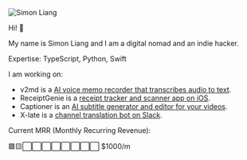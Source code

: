 
<Image src={headshot} alt="Simon Liang" class="rounded w-32 h-32" />

Hi! 👋

My name is Simon Liang and I am a digital nomad and an indie hacker.

Expertise: TypeScript, Python, Swift

I am working on:

- v2md is a [AI voice memo recorder that transcribes audio to text](https://v2md.app/?ref=divby0).
- ReceiptGenie is a [receipt tracker and scanner app on iOS](https://receipt-genie.com/?ref=divby0).
- Captioner is an [AI subtitle generator and editor for your videos](https://captioner.io/?ref=divby0).
- X-late is a [channel translation bot on Slack](https://x-late.x-tech.io/?ref=divby0).

Current MRR (Monthly Recurring Revenue):

🟩🟨⬜️⬜️⬜️⬜️⬜️⬜️⬜️⬜️ $1000/m
